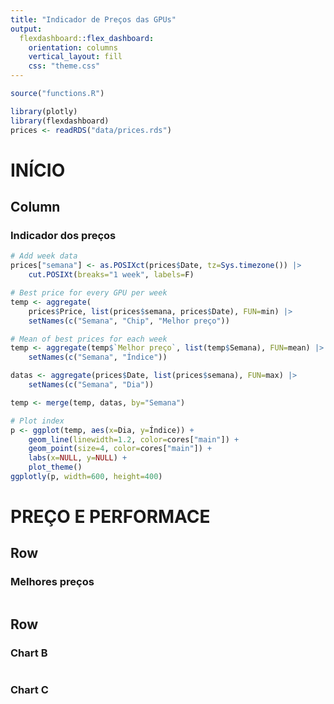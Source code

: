 ```yaml
---
title: "Indicador de Preços das GPUs"
output: 
  flexdashboard::flex_dashboard:
    orientation: columns
    vertical_layout: fill
    css: "theme.css"
---
```


```r
source("functions.R")

library(plotly)
library(flexdashboard)
prices <- readRDS("data/prices.rds")
```

INÍCIO
=======================================================================

Column {data-width=550}
-----------------------------------------------------------------------

### Indicador dos preços

```r
# Add week data
prices["semana"] <- as.POSIXct(prices$Date, tz=Sys.timezone()) |> 
    cut.POSIXt(breaks="1 week", labels=F)

# Best price for every GPU per week
temp <- aggregate(
    prices$Price, list(prices$semana, prices$Date), FUN=min) |>
    setNames(c("Semana", "Chip", "Melhor preço"))

# Mean of best prices for each week
temp <- aggregate(temp$`Melhor preço`, list(temp$Semana), FUN=mean) |>
    setNames(c("Semana", "Índice"))

datas <- aggregate(prices$Date, list(prices$semana), FUN=max) |>
    setNames(c("Semana", "Dia"))

temp <- merge(temp, datas, by="Semana")

# Plot index
p <- ggplot(temp, aes(x=Dia, y=Índice)) + 
    geom_line(linewidth=1.2, color=cores["main"]) + 
    geom_point(size=4, color=cores["main"]) +
    labs(x=NULL, y=NULL) +
    plot_theme()
ggplotly(p, width=600, height=400)
```

PREÇO E PERFORMACE
=======================================================================

Row {data-height=550}
-----------------------------------------------------------------------

### Melhores preços

```r

```

Row {data-height=450}
-----------------------------------------------------------------------

### Chart B

```r

```

### Chart C

```r

```

